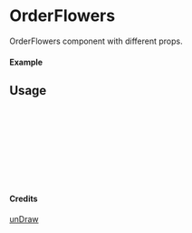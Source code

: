 
<Meta of={OrderFlowers} title="unDraw/OrderFlowers" />

# OrderFlowers

OrderFlowers component with different props.

#### Example

<Canvas of={OrderFlowers.Primary} />

## Usage

```ts
import { OrderFlowers } from "yadl-ui";

const Example = () => {
  return (
      <OrderFlowers />
  );
};

export default Example;
```

#### Credits
[unDraw](https://undraw.co/illustrations)
